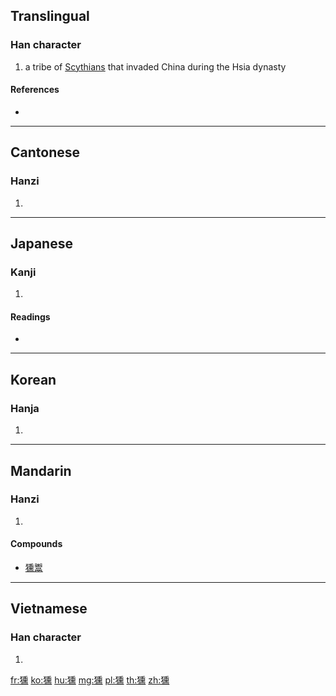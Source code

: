 ==Translingual==

===Han character===
{{Han char|rn=94|rad=犬|as=14|sn=17|four=42231|canj=KHHGF}}

# a tribe of [[Scythians]] that invaded China during the Hsia dynasty

====References====
* {{Han ref|kx=0720.150|dkj=20754|dj=1132.030|hdz=21374.050|uh=736F|ud=29551|bh=ED65|bd=60773}}

----

==Cantonese==

===Hanzi===
{{yue-hanzi|jyut=|y=fan1}}

# {{defn|lang=yue|sort=犬14}}

----

==Japanese==

===Kanji===
{{ja-kanji|grade=|rs=犬14}}

# {{defn|lang=ja|sort=犬14}}

====Readings====
* {{ja-readings|on=[[くん]] (kun)|kun=}}

----

==Korean==

===Hanja===
{{ko-hanja|hangeul=훈|eumhun=|rv=hun|mr=hun|y=hwun}}

# {{defn|lang=ko|sort=犬14}}

----

==Mandarin==

===Hanzi===
{{cmn-hanzi|pin=[[biān]] ([[bian1]]), [[bīn]] ([[bin1]]), [[xūn]] ([[xun1]])|wg=pien<sup>1</sup>, pin<sup>1</sup>, hsün<sup>1</sup>}}

# {{defn|lang=cmn|sort=犬14}}

====Compounds====
* [[獯鬻]]

----

==Vietnamese==

===Han character===
{{vi-hantu|[[huân]]|rs=犬14}}

# {{defn|lang=vi|sort=犬14}}

[[fr:獯]]
[[ko:獯]]
[[hu:獯]]
[[mg:獯]]
[[pl:獯]]
[[th:獯]]
[[zh:獯]]